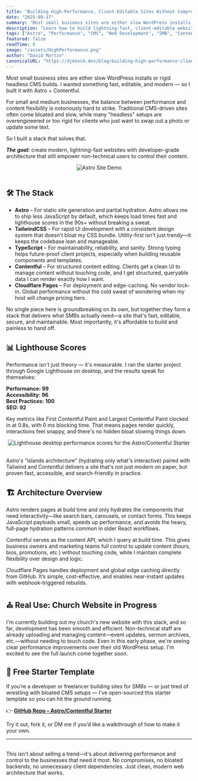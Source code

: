 ```yaml
---
title: "Building High-Performance, Client-Editable Sites Without Compromise"
date: "2025-09-17"
summary: "Most small business sites are either slow WordPress installs or rigid headless CMS builds. I wanted something fast, editable, and modern — so I built it with Astro + Contentful."
description: "Learn how to build lightning-fast, client-editable websites with Astro + Contentful. Get 99 Lighthouse performance scores, 0ms blocking time, and a complete starter template. Perfect for SMBs who need speed without sacrificing content control."
tags: ["Astro", "Performance", "CMS", "Web Development", "SMB", "Contentful"]
featured: false
readTime: 8
image: "/assets/HighPerformance.png"
author: "David Martin"
canonicalURL: "https://djmtech.dev/blog/building-high-performance-client-editable-sites"
---
```


Most small business sites are either slow WordPress installs or rigid headless
CMS builds. I wanted something fast, editable, and modern — so I built it with
Astro + Contentful.

For small and medium businesses, the balance between performance and content flexibility is notoriously hard to strike. Traditional CMS-driven sites often come bloated and slow, while many "headless" setups are overengineered or too rigid for clients who just want to swap out a photo or update some text.

So I built a stack that solves that.

**_The goal:_** create modern, lightning-fast websites with developer-grade architecture that still empower non-technical users to control their content.

<div style="text-align: center;">
  <img
    src="/assets/AstroDemoContent/BlogDemo-Astro.gif"
    alt="Astro Site Demo"
    style="max-width: 100%; height: auto;"
  />
</div>
<br />

## 🛠️ The Stack

- **Astro** – For static site generation and partial hydration. Astro allows me to ship less JavaScript by default, which keeps load times fast and lighthouse scores in the 90s+ without breaking a sweat.
- **TailwindCSS** – For rapid UI development with a consistent design system that doesn't bloat my CSS bundle. Utility-first isn't just trendy—it keeps the codebase lean and manageable.
- **TypeScript** – For maintainability, reliability, and sanity. Strong typing helps future-proof client projects, especially when building reusable components and templates.
- **Contentful** – For structured content editing. Clients get a clean UI to manage content without touching code, and I get structured, queryable data I can render exactly how I want.
- **Cloudflare Pages** – For deployment and edge-caching. No vendor lock-in. Global performance without the cold sweat of wondering when my host will change pricing tiers.

No single piece here is groundbreaking on its own, but together they form a stack that delivers what SMBs actually need—a site that's fast, editable, secure, and maintainable. Most importantly, it's affordable to build and painless to hand off.

## 📊 Lighthouse Scores

Performance isn't just theory — it's measurable. I ran the starter project through Google Lighthouse on desktop, and the results speak for themselves:

**Performance: 99**  
**Accessibility: 96**  
**Best Practices: 100**  
**SEO: 92**

Key metrics like First Contentful Paint and Largest Contentful Paint clocked in at 0.8s, with 0 ms blocking time. That means pages render quickly, interactions feel snappy, and there's no hidden bloat slowing things down.

<div style="text-align: center;">
  <img
    src="/assets/AstroDemoContent/AstroDemoLighthouse.png"
    alt="Lighthouse desktop performance scores for the Astro/Contentful Starter"
    style="max-width: 100%; height: auto;"
  />
</div> <br />

Astro's "islands architecture" (hydrating only what's interactive) paired with Tailwind and Contentful delivers a site that's not just modern on paper, but proven fast, accessible, and search-friendly in practice.

## 🏗️ Architecture Overview

Astro renders pages at build time and only hydrates the components that need interactivity—like search bars, carousels, or contact forms. This keeps JavaScript payloads small, speeds up performance, and avoids the heavy, full-page hydration patterns common in older React workflows.

Contentful serves as the content API, which I query at build time. This gives business owners and marketing teams full control to update content (hours, bios, promotions, etc.) without touching code, while I maintain complete flexibility over design and logic.

Cloudflare Pages handles deployment and global edge caching directly from GitHub. It’s simple, cost-effective, and enables near-instant updates with webhook-triggered rebuilds.

## ⛪ Real Use: Church Website in Progress

I'm currently building out my church's new website with this stack, and so far, development has been smooth and efficient. Non-technical staff are already uploading and managing content—event updates, sermon archives, etc.—without needing to touch code. Even in this early phase, we're seeing clear performance improvements over their old WordPress setup. I'm excited to see the full launch come together soon.

## 🎁 Free Starter Template

If you’re a developer or freelancer building sites for SMBs — or just tired of wrestling with bloated CMS setups — I’ve open-sourced this starter template so you can hit the ground running.

👉 **[GitHub Repo – Astro/Contentful Starter](https://github.com/djmartin2019/Astro-Contentful-Starter-Project)**

Try it out, fork it, or DM me if you’d like a walkthrough of how to make it your own.

---

<br />
This isn't about selling a trend—it's about delivering performance and control to
the businesses that need it most. No compromises, no bloated backends, no unnecessary
client dependencies. Just clean, modern web architecture that works.
